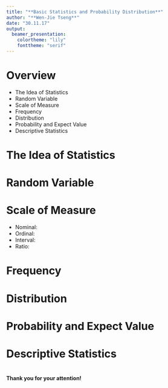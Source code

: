 ```yaml
---
title: "**Basic Statistics and Probability Distribution**"
author: "**Wen-Jie Tseng**"
date: "30.11.17"
output:
  beamer_presentation:
    colortheme: "lily"
    fonttheme: "serif"
---
```


# **Overview**
- The Idea of Statistics
- Random Variable
- Scale of Measure
- Frequency
- Distribution
- Probability and Expect Value
- Descriptive Statistics

# **The Idea of Statistics**



# **Random Variable**



# **Scale of Measure**
- Nominal: 
- Ordinal:
- Interval:
- Ratio: 

# **Frequency**



# **Distribution**


# **Probability and Expect Value**



# **Descriptive Statistics**

#
**Thank you for your attention!**
